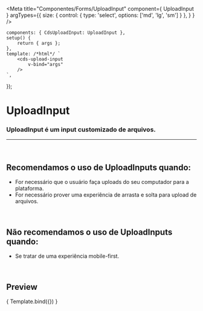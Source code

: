 
<Meta
	title="Componentes/Forms/UploadInput"
	component={ UploadInput }
	argTypes={{
		size: { control: { type: 'select', options: ['md', 'lg', 'sm'] } },
	}
}
/>

	components: { CdsUploadInput: UploadInput },
	setup() {
		return { args };
	},
	template: /*html*/ `
		<cds-upload-input
			v-bind="args" 
		/>
	`,
});

# UploadInput

### UploadInput é um input customizado de arquivos.
---
<br />

## Recomendamos o uso de UploadInputs quando:
- For necessário que o usuário faça uploads do seu computador para a plataforma.
- For necessário prover uma experiência de arrasta e solta para upload de arquivos.

<br />

## Não recomendamos o uso de UploadInputs quando:
- Se tratar de uma experiência mobile-first.

<br />

## Preview

<Canvas>
	<Story
		name="UploadInput"
	>
		{ Template.bind({}) }
	</Story>
</Canvas>

<ArgsTable story="UploadInput" />
